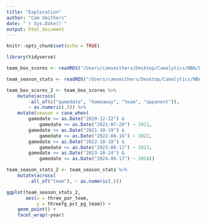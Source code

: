 ```yaml
---
title: "Exploration"
author: "Cam Smithers"
date: "`r Sys.Date()`"
output: html_document
---
```


```r
knitr::opts_chunk$set(echo = TRUE)
```

```r
library(tidyverse)
```


```r
team_box_scores <- readRDS("/Users/camsmithers/Desktop/Camalytics/NBA/Data-NBA/team_box_scores.rds")

team_season_stats <- readRDS("/Users/camsmithers/Desktop/Camalytics/NBA/Data-NBA/team_season_stats.rds")
```

```r
team_box_scores_2 <- team_box_scores %>%
    mutate(across(
        -all_of(c("gamedate", "homeaway", "team", "opponent")),
        ~ as.numeric(.))) %>%
    mutate(season = case_when(
        gamedate >= as.Date("2020-12-22") & 
            gamedate <= as.Date("2021-07-20") ~ 2021,
        gamedate >= as.Date("2021-10-19") & 
            gamedate <= as.Date("2022-06-16") ~ 2022,
        gamedate >= as.Date("2022-10-18") & 
            gamedate <= as.Date("2023-06-12") ~ 2023,
        gamedate >= as.Date("2023-10-24") & 
            gamedate <= as.Date("2024-06-17") ~ 2024))

team_season_stats_2 <- team_season_stats %>%
    mutate(across(
        -all_of("team"), ~ as.numeric(.)))
```

```r
ggplot(team_season_stats_2,
       aes(x = three_par_team,
           y = threefg_pct_pg_team)) +
    geom_point() +
    facet_wrap(~year)
```

